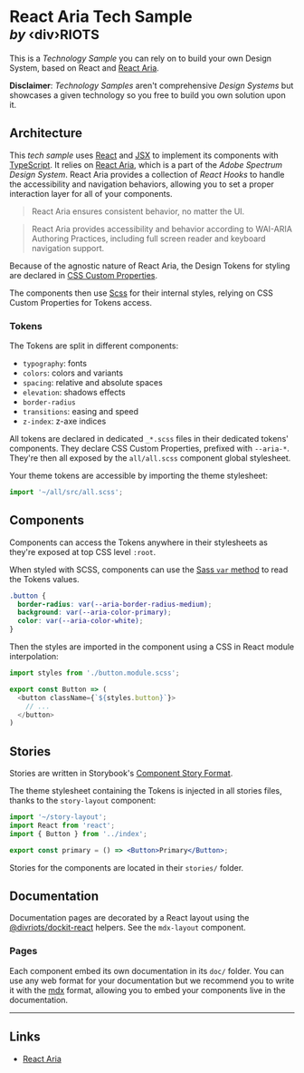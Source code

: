
# React Aria Tech Sample <br/><small>_by_ ‹div›RIOTS</small>

This is a _Technology Sample_ you can rely on to build your own Design System, based on React and [React Aria](https://react-spectrum.adobe.com/react-aria/).

**Disclaimer**: _Technology Samples_ aren't comprehensive _Design Systems_ but showcases a given technology so you free to build you own solution upon it.

## Architecture

This _tech sample_ uses [React](https://reactjs.org/) and [JSX](https://reactjs.org/docs/introducing-jsx.html) to implement its components with [TypeScript](https://www.typescriptlang.org/). It relies on [React Aria](https://react-spectrum.adobe.com/react-aria/), which is a part of the _Adobe Spectrum Design System_. React Aria provides a collection of _React Hooks_ to handle the accessibility and navigation behaviors, allowing you to set a proper interaction layer for all of your components.

> React Aria ensures consistent behavior, no matter the UI.

> React Aria provides accessibility and behavior according to WAI-ARIA Authoring Practices, including full screen reader and keyboard navigation support.

Because of the agnostic nature of React Aria, the Design Tokens for styling are declared in [CSS Custom Properties](https://developer.mozilla.org/en-US/docs/Web/CSS/--*).

The components then use [Scss](https://sass-lang.com/) for their internal styles, relying on CSS Custom Properties for Tokens access.

### Tokens

The Tokens are split in different components:

- `typography`: fonts
- `colors`: colors and variants
- `spacing`: relative and absolute spaces
- `elevation`: shadows effects
- `border-radius`
- `transitions`: easing and speed
- `z-index`: z-axe indices

All tokens are declared in dedicated `_*.scss` files in their dedicated tokens' components. They declare CSS Custom Properties, prefixed with `--aria-*`. They're then all exposed by the `all/all.scss` component global stylesheet.

Your theme tokens are accessible by importing the theme stylesheet:

```ts
import '~/all/src/all.scss';
```

## Components

Components can access the Tokens anywhere in their stylesheets as they're exposed at top CSS level `:root`.

When styled with SCSS, components can use the [Sass `var` method](https://sass-lang.com/documentation/breaking-changes/css-vars) to read the Tokens values.

```scss
.button {
  border-radius: var(--aria-border-radius-medium);
  background: var(--aria-color-primary);
  color: var(--aria-color-white);
}
```

Then the styles are imported in the component using a CSS in React module interpolation:

```ts
import styles from './button.module.scss';

export const Button => (
  <button className={`${styles.button}`}>
    // ...
  </button>
)
```

## Stories

Stories are written in Storybook's [Component Story Format](https://backlight.dev/docs/component-story-format).

The theme stylesheet containing the Tokens is injected in all stories files, thanks to the `story-layout` component:

```jsx
import '~/story-layout';
import React from 'react';
import { Button } from '../index';

export const primary = () => <Button>Primary</Button>;
```

Stories for the components are located in their `stories/` folder.

## Documentation

Documentation pages are decorated by a React layout using the [@divriots/dockit-react](https://github.com/divriots/dockit-react) helpers. See the `mdx-layout` component.

### Pages

Each component embed its own documentation in its `doc/` folder. You can use any web format for your documentation but we recommend you to write it with the [mdx](https://backlight.dev/docs/mdx) format, allowing you to embed your components live in the documentation.

---

## Links

- [React Aria](https://react-spectrum.adobe.com/react-aria/)
